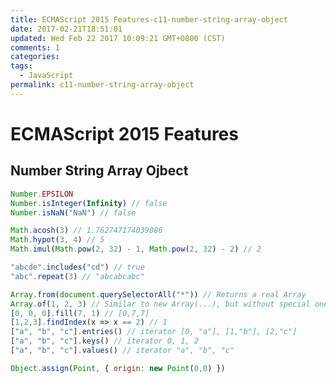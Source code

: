 ```yaml
---
title: ECMAScript 2015 Features-c11-number-string-array-object
date: 2017-02-21T18:51:01
updated: Wed Feb 22 2017 10:09:21 GMT+0800 (CST)
comments: 1
categories:
tags:
  - JavaScript
permalink: c11-number-string-array-object
---
```


# ECMAScript 2015 Features

## Number String Array Ojbect

```js
Number.EPSILON
Number.isInteger(Infinity) // false
Number.isNaN("NaN") // false

Math.acosh(3) // 1.762747174039086
Math.hypot(3, 4) // 5
Math.imul(Math.pow(2, 32) - 1, Math.pow(2, 32) - 2) // 2

"abcde".includes("cd") // true
"abc".repeat(3) // "abcabcabc"

Array.from(document.querySelectorAll("*")) // Returns a real Array
Array.of(1, 2, 3) // Similar to new Array(...), but without special one-arg behavior
[0, 0, 0].fill(7, 1) // [0,7,7]
[1,2,3].findIndex(x => x == 2) // 1
["a", "b", "c"].entries() // iterator [0, "a"], [1,"b"], [2,"c"]
["a", "b", "c"].keys() // iterator 0, 1, 2
["a", "b", "c"].values() // iterator "a", "b", "c"

Object.assign(Point, { origin: new Point(0,0) })
```
